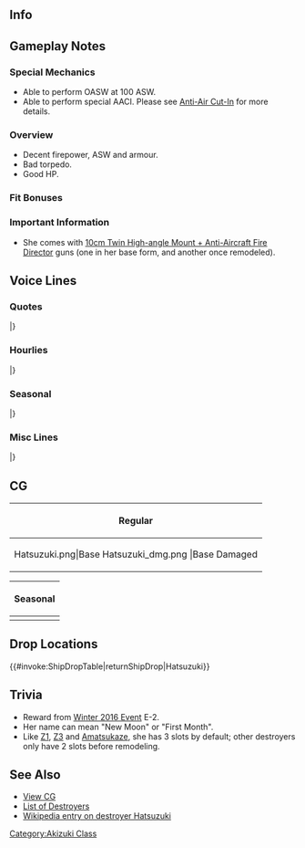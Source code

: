 ==Info==
{{KanmusuInfo|ID=223}}
{{KanmusuInfo|ID=223a}}

==Gameplay Notes==
===Special Mechanics===
* Able to perform OASW at 100 ASW.
* Able to perform special AACI. Please see [[Anti-Air Cut-In]] for more details.

===Overview===
* Decent firepower, ASW and armour.
* Bad torpedo.
* Good HP.

===Fit Bonuses===
{{:{{BASEPAGENAME}}/Equipment Bonuses}}
{{clear}}

===Important Information===
* She comes with [[10cm Twin High-angle Mount + Anti-Aircraft Fire Director]] guns (one in her base form, and another once remodeled).

==Voice Lines==
===Quotes===
{{ShipquoteHeader}}
{{ShipquoteKai
|scenario = Introduction
|origin = 秋月型駆逐艦、その四番艦、初月だ。お前が提督か。いいだろう。僕が行こう。
|translation = I'm the 4th ship of the Akizuki-class destroyers, Hatsuzuki. So you're the Admiral huh. That's fine. I'll go along. 
|audio = Hatsuzuki-Intro.mp3
}}
{{ShipquoteKai
|scenario = Introduction
|kai = yes
|origin = 秋月型防空駆逐艦、四番艦、初月だ。お前も行くのか。ならば、僕がお前を守る。約束だ。
|translation = I'm the 4th ship of the Akizuki-class anti-air destroyers, Hatsuzuki. You're moving out too huh. In that case, I'll protect you. That's a promise. 
|audio = HatsuzukiKai-Intro.mp3
}}
{{ShipquoteKai
|scenario = Library
|origin = 秋月型防空駆逐艦、四番艦の初月だ。
舞鶴で生まれた。姉さんたちと共に、第六十一駆逐隊を編成、マリアナ沖海戦や、レイテ沖海戦に参加した。 
防空戦闘、空母救援を実施した後、艦隊の殿として僕は敵艦隊に向かった。
|translation = I'm the 4th ship of the Akizuki-class anti-air destroyers, Hatsuzuki.
I was born in Maizuru. I participated in the Battles of Marianas and Leyte Gulf along with my elder sisters in the 61st Destroyer Squadron. 
After relieving the carriers and performing air defense, I headed towards the enemy fleet as a rear guard.<ref>Referring to her valiant [https://ja.wikipedia.org/wiki/%E5%88%9D%E6%9C%88_(%E9%A7%86%E9%80%90%E8%89%A6)#.E3.83.AC.E3.82.A4.E3.83.86.E6.B2.96.E6.B5.B7.E6.88.A6 rear guard action] where she distracted 17 USN ships (13DD, 2CL 2CA) so that Isuzu and Wakatsuki could escape after the failed attempt to rescue Zuikaku, Shoukaku, Chitose and Chiyoda.</ref>
|audio = Hatsuzuki-Library.mp3
}}
{{ShipquoteKai
|scenario = Secretary 1
|origin = 呼んだか？何だ？
|translation = You called? What is it?
|audio = Hatsuzuki-Sec1.mp3
}}
{{ShipquoteKai
|scenario = Secretary 2
|origin = うん、第六十一駆逐隊だが。
|translation = Yes, we're the 61st Destroyer Squadron.
|audio = Hatsuzuki-Sec2.mp3
}}
{{ShipquoteKai
|scenario = Secretary 3
|origin = またお前か。なんだ、寂しいのか？　大人だろ？　…まあいい。最後まで、僕が守ろう。
|translation = You again. What's that; you're lonely? Aren't you an adult? ...Ah well. I'll protect you till the end.
|audio = Hatsuzuki-Sec3.mp3
}}
{{ShipquoteKai
|scenario = Secretary Idle
|origin = もしもの時の為に、内火艇の整備もしっかりしておかなければ。僕のほうも、もちろん可燃物は出来るだけ排除して…、ふっ。
|translation = Just in case, I'll make sure the launch is well maintained. Of course, I'll also be sure to limit the amounts of combustible materials around my cannons... Fuu.<ref>During her last stand, 8 of her crew and 17 survivors from Zuikaku were able to escape and make it to Taiwan in one of her launches. She was also set ablaze and detonated during her last stand.</ref>
|audio = Hatsuzuki-SecIdle.mp3
}}
{{ShipquoteKai
|scenario = Secretary (Married)
|origin = いや…別に特に用事があるわけじゃ… お前は、強い提督だな。少しだけだ…少しだけ肩を貸してもらっても良いか？…はぁ…落ち着くなぁ。…すまん。
|translation = No... I don't really have anything special to do... You're a strong Admiral huh. Could you... could you please lend me your shoulder for a bit? ....*sigh*...This is calming. ...Sorry.
|audio = Hatsuzuki-SecMarried.mp3
}}
{{ShipquoteKai
|scenario = Wedding
|origin = 提督、何？姉さんならあっちだよ？え……僕に？これは……指に……。あ、あの……いいのか？僕は何も返せないけど、そうか……分かった。
|translation = What is it, Admiral? If you're looking for my sisters, they're over there you know? Eh... me? This is... a ring for... U-umm... Is this OK? But I don't have anything for you... I see... I understand.
|audio = Hatsuzuki-Wedding.mp3
}}
{{ShipquoteKai
|scenario = Player's Score
|origin = 情報か？ わかった、僕が取ってこよう。
|translation = Information? Understood, I'll go get it.
|audio = Hatsuzuki-PlayerScore.mp3
}}
{{ShipquoteKai
|scenario = Joining the Fleet
|origin = 第六十一駆逐隊、初月、出撃するぞ！
|translation = 61st Destroyer Division, Hatsuzuki, sortieing!
|audio = Hatsuzuki-JoinFleet.mp3
}}
{{ShipquoteKai
|scenario = Equipment 1
|origin = うん、いいみたいだ。助かる。
|translation = Yup, this looks nice. It helps.
|audio = Hatsuzuki-Equip1.mp3
}}
{{ShipquoteKai
|scenario = Equipment 1
|kai = yes
|origin = 悪くないな。うん。助かる！
|translation = Not bad. Yup. It helps!
|audio = HatsuzukiKai-Equip1.mp3
}}
{{ShipquoteKai
|scenario = Equipment 2
|origin = これは、僕に使えるか？
|translation = Can I... make use of this?
|audio = Hatsuzuki-Equip2.mp3
}}
{{ShipquoteKai
|scenario = Equipment 3
|origin = ここは任せろ、心配するな。
|translation = Leave this to me, don't worry.
|audio = Hatsuzuki-Equip3.mp3
}}
{{ShipquoteKai
|scenario = Supply
|origin = ありがとう！助かる。
|translation = Thank you! It helps.
|audio = Hatsuzuki-Supply.mp3
}}
{{ShipquoteKai
|scenario = Docking (Minor Damage)
|origin = 僕はまだ戦えるが…
|translation = I can still fight...
|audio = Hatsuzuki-DockMinor.mp3
}}
{{ShipquoteKai
|scenario = Docking (Major Damage)
|origin = 内火艇が…いや、少しだけ痛む…すまない…
|translation = The launch is... No, it just hurts a little... Sorry...
|audio = Hatsuzuki-DockMajor.mp3
}}
{{ShipquoteKai
|scenario = Construction
|origin = 新しい艦だ、よかったな。
|translation = It's a new ship, that's good.
|audio = Hatsuzuki-Construction.mp3
}}
{{ShipquoteKai
|scenario = Returning from Sortie
|origin = 提督よ、艦隊が戻ったぞ。
|translation = The fleet has returned, Admiral.
|audio = Hatsuzuki-SortieReturn.mp3
}}
{{ShipquoteKai
|scenario = Starting a Sortie
|origin = よし、僕が行く。初月出るぞ！姉さん、ここは任せて。
|translation = Alright, I'll be going. Hatsuzuki, setting out! Leave this to me, neesan.
|audio = Hatsuzuki-Sortie.mp3
}}
{{ShipquoteKai
|scenario = Starting a Sortie
|kai = yes
|origin = 僕が行く、初月出るぞ！瑞鶴,姉さん、ここは任せて！
|translation = I'll be going. Hatsuzuki, setting out! Zuikaku, neesan, leave this to me!
|audio = HatsuzukiKai-Sortie.mp3
}}
{{ShipquoteKai
|scenario = Starting a Battle
|origin = 敵艦隊発見だ。敵は多いぞ…砲撃戦用意、行くぞ！
|translation = Enemy fleet spotted. There's a lot of them... Prepare for combat, let's go!
|audio = Hatsuzuki-BattleStart.mp3
}}
{{ShipquoteKai
|scenario = Attack
|origin = 何、当たらなければいい。両舷一杯！
|translation = Pah, it's fine if we don't get hit. Full speed ahead!
|audio = Hatsuzuki-Attack.mp3
}}
{{ShipquoteKai
|scenario = Night Battle Attack 
|origin = そこだ、撃て！
|translation = Right there, fire!
|audio = Hatsuzuki-NightAttack.mp3
}}
{{ShipquoteKai
|scenario = Night Battle
|origin = 夜戦か、望むところだ。各艦、僕が先頭で行く。行くぞ！
|translation = A night battle, just what I wanted. All ships, follow my lead. Let's go!
|audio = Hatsuzuki-NightBattle.mp3
}}
{{ShipquoteKai
|scenario = MVP
|origin = 僕の戦果が！？はぁ…そうか？でも、それは艦隊の戦果だから。僕はいらないよ。
|translation = My accomplishments!? *sigh*...Really? But those are the achievements of the fleet. I don't need the praise.
|audio = Hatsuzuki-MVP.mp3
}}
{{ShipquoteKai
|scenario = Minor Damage 1
|origin = あぁ…まだ…まだ走れるさ！
|translation = Aaaah! ...I can...I can still move.
|audio = Hatsuzuki-MinorDamage1.mp3
}}
{{ShipquoteKai
|scenario = Minor Damage 2
|origin = ちぃっ！当ててくるな。まだ沈むわけにはいかない、まだだ……！
|translation = Tch! I got hit. I can't sink yet... Not yet...!<ref>She continued to move and fight on even after being hit to buy more time for Isuzu and Wakatsuki to escape.</ref>
|audio = Hatsuzuki-MinorDamage2.mp3
}}
{{ShipquoteKai
|scenario = Major Damage
|origin = うわあぁっ!! くそっ、内火艇が……。　まだ、まだ僕は沈まないぞ、まだだ……!
|translation = Whoaa~!! Shit, the launch is... I still... I still haven't sunk... Not yet...!
|audio = Hatsuzuki-MajorDamage.mp3
}}
{{ShipquoteKai
|scenario = Major Damage
|kai = yes
|origin = くそ、内火艇が…でも僕はもう…沈まない！
|translation = Shit, the launch has... But I'm still not... sunk!
|audio = HatsuzukiKai-MajorDamage.mp3
}}
{{ShipquoteKai
|scenario = Sunk
|origin = 僕は……僕のやるべきことを……やり遂げただろうか……。 瑞鶴、僕は……
|translation = I... All the things I need to do... I can't finish... Zuikaku... I...
|audio = Hatsuzuki-Sinking.mp3
}}
|} <references/>

{{clear}}

===Hourlies===
{{ShipquoteHeader | type = hourly}}
{{ShipquoteKai
|scenario = 00:00 
|origin = 提督、今日は、僕が担当する。ああ、違う！秘書艦としての報告だ。お前はどうしてそうなんだ。…バカ。
|translation = I will be on duty today, Admiral. Ah, you're wrong! I'm just reporting the hourlies as the secretary ship. Why are you always like this. ...Idiot.
|audio = HatsuzukiKai-0000.mp3
}}
{{ShipquoteKai
|scenario = 01:00 
|origin = マルヒトマルマル。どうした、眠いのか？茶でも入れようか？
|translation = 0100. What's wrong, are you sleepy? Shall I make some tea?
|audio = HatsuzukiKai-0100.mp3
}}
{{ShipquoteKai
|scenario = 02:00 
|origin = マルフタマルマル。あまりこういったことは得意じゃないんだが…。茶を入れたぞ。ここに置く。手が空いたら…飲んでくれ。
|translation = 0200. It's not much but... Here is the tea. I'll leave it here. When you're free... Please drink it.
|audio = HatsuzukiKai-0200.mp3
}}
{{ShipquoteKai
|scenario = 03:00 
|origin = マルサンマルマル。僕か？僕は、夜は別に大丈夫だ。鍛錬は十分に積んでいる。甘く見るな。
|translation = 0300. Me? Night doesn't really bother me. I've been properly trained. Don't take me lightly.
|audio = HatsuzukiKai-0300.mp3
}}
{{ShipquoteKai
|scenario = 04:00 
|origin = マルヨンマルマル。何だ？あの夜の事か。五十鈴達の前に出て…、そのあとの事は、あまり覚えてないんだ。すまない。
|translation = 0400. What is it? About that night huh. Isuzu and the others were sailing away... after that, I don't really remember. Sorry.<ref>She was set ablaze and sunk while Isuzu and Wakatsuki were escaping.</ref>
|audio = HatsuzukiKai-0400.mp3
}}
{{ShipquoteKai
|scenario = 05:00 
|origin = マルゴーマルマル。もう朝だな。朝は良いものだ。明けない夜は…ない。あぁ、太陽の光か、良いものだな。
|translation = 0500. It's morning. Mornings are a good thing. Every night comes to... an end. Ah, sunlight is great.
|audio = HatsuzukiKai-0500.mp3
}}
{{ShipquoteKai
|scenario = 06:00 
|origin = マルロクマルマル。朝だ、総員起こし！　提督、朝食は任せてくれ、出来る気がする。
|translation = 0600. It's morning, all hands fall in! Admiral, leave breakfast to me, I feel that I can do it.
|audio = HatsuzukiKai-0600.mp3
}}
{{ShipquoteKai
|scenario = 07:00 
|origin = マルナナマルマル。提督よ。朝食の支度ができた。麦飯に沢庵、芋の味噌汁だ。さあ、遠慮せず食ってくれ。腹いっぱい食えるっていうのは、ありがたいことだな。幸せだ。
|translation = 0700. Hey Admiral. Breakfast is ready. Barley rice, pickled radish and miso soup with tubers. Go on, don't hold back. I'm grateful that I'm able to eat as much as I want. It really is happiness.<ref>Imo (芋) refers to any tuber but usually [https://en.wikipedia.org/wiki/Taro taro] is what is used in miso soup.</ref>
|audio = HatsuzukiKai-0700.mp3
}}
{{ShipquoteKai
|scenario = 08:00 
|origin = マルハチマルマル。さあ提督、洗い物が終わったら艦隊運営を始めようか。まずは遠征からで良いか？…いやぁ演習か。
|translation = 0800. Now Admiral, let's begin fleet operations after we're done washing up. Shall we go on expeditions first? ...Ah~ exercises huh.
|audio = HatsuzukiKai-0800.mp3
}}
{{ShipquoteKai
|scenario = 09:00 
|origin = マルキュウマルマル。あ、姉さん。秘書艦の仕事…か？ああ、問題なくやれていると自分では思う。どうだろう？
|translation = 0900. Ah, neesan. About the secretary ship duties? Ah, I don't think I'm having any problems. Don't you think so?
|audio = HatsuzukiKai-0900.mp3
}}
{{ShipquoteKai
|scenario = 10:00 
|origin = ヒトマルマルマル。そうだ。秋月姉さんは、僕の自慢だ。我が秋月型のネームシップだ。当然だろ。
|translation = 1000. Of course. I'm proud of Akizuki-neesan. She's the name ship of the Akizuki-class. That's expected.
|audio = HatsuzukiKai-1000.mp3
}}
{{ShipquoteKai
|scenario = 11:00 
|origin = ヒトヒトマルマル。提督よ。昼食はどうしようか？また僕が作ってもいいが。
|translation = 1100. What do you want for lunch, Admiral? Shall I make it again.
|audio = HatsuzukiKai-1100.mp3
}}
{{ShipquoteKai
|scenario = 12:00 
|origin = ヒトフタマルマル。間宮かぁ。一度来てみたかった。カレーを頼んでもいいのか？申し訳ない。では頼む。
|translation = 1200. Mamiya's huh. I've always wanted to go there once. Can I have some curry? Thank you very much. I'll leave it to you then.<ref>She is thanking you as if curry is something very luxurious and expensive.</ref>
|audio = HatsuzukiKai-1200.mp3
}}
{{ShipquoteKai
|scenario = 13:00 
|origin = ヒトサンマルマル。お昼のカレー、美味しかったぁ。良いものだな、カレー。良いものだな、間宮。
|translation = 1300. The curry for lunch was delicious. Curry is something great huh. Mamiya's is a good place.
|audio = HatsuzukiKai-1300.mp3
}}
{{ShipquoteKai
|scenario = 14:00 
|origin = ヒトヨンマルマル。食べた分、午後はしっかり働こう。訓練と実戦で、練度は上がっていく。戦うためにも、生き残るためにも大切だ。
|translation = 1400. I'll work hard this afternoon now that I'm done eating. I'll increase my skill in practice and real combat. It's important for fighting and survival.
|audio = HatsuzukiKai-1400.mp3
}}
{{ShipquoteKai
|scenario = 15:00 
|origin = ヒトゴーマ…ああ、五十鈴か。何だ？…うん。別に問題はないぞ。…これは？金平糖と水か。ありがとう。もらっておく。
|translation = 150... Ah, Isuzu. What is it? ... I'm not having any problems at all. ...What's this? Konpeitou and water huh. Thanks. I gladly accept.<ref>[https://en.wikipedia.org/wiki/Konpeit%C5%8D Konpeitou] is a kind of sugar candy.</ref>
|audio = HatsuzukiKai-1500.mp3
}}
{{ShipquoteKai
|scenario = 16:00 
|origin = ヒトロクマルマル。うん、五十鈴か？よくしてくれる。色々この艦隊のことも教えてもらっている。助かってる。
|translation = 1600. Yup, Isuzu? I know her well. She's been teaching me a lot about this fleet. It's been a real help.
|audio = HatsuzukiKai-1600.mp3
}}
{{ShipquoteKai
|scenario = 17:00 
|origin = ヒトナナマルマル。夕焼けかぁ。もうすぐ夜だな。…夜になると、僕の長10cmが昂るんだ。僕も、心がざわつく…
|translation = 1700. Evening huh. It's almost night... When night comes, my long 10cm starts to get worked up. My heart does too...<ref>The retreating Isuzu, Wakatsuki and Hatsuzuki were detected by US radar at this time.</ref>
|audio = HatsuzukiKai-1700.mp3
}}
{{ShipquoteKai
|scenario = 18:00 
|origin = ヒトハチマルマル。提督よ。夜になる…な。うん、何でもない。…平気だ。
|translation = 1800. Hey Admiral. It's night now... Ah, it's nothing... I'm fine.
|audio = HatsuzukiKai-1800.mp3
}}
{{ShipquoteKai
|scenario = 19:00 
|origin = ヒトキュウマルマル。ところで、夕飯はどうする？また麦飯を炊こうか。缶詰も少しなら持っている。一緒に、食べよう。
|translation = 1900. Anyway, what do you want for dinner? Shall I make barley rice again? I have some canned food too. Let's eat together.
|audio = HatsuzukiKai-1900.mp3
}}
{{ShipquoteKai
|scenario = 20:00 
|origin = フタマルマルマル。提督、お前こんなに料理がうまいなんて。卑怯だぞ。はむっ…こんな美味しいものが！…この肉はなんだ？え、カツレツ？知らない料理だぁ。
|translation = 2000. You're really good at cooking, Admiral. That's unfair. *nom*... This is delicious! What kind of meat is this? Eh, cutlet? I didn't even know food like this existed.
|audio = HatsuzukiKai-2000.mp3
}}
{{ShipquoteKai
|scenario = 21:00 
|origin = フタヒトマルマル。よし、腹ごしらえは終わった。提督、ありがとう。感謝しよう。洗い物は僕に任せておけ。それぐらいは、したい。
|translation = 2100. Alright, mealtime is over. Thank you, Admiral. I'm grateful for the meal. Leave the washing up to me. It's the least I can do.
|audio = HatsuzukiKai-2100.mp3
}}
{{ShipquoteKai
|scenario = 22:00 
|origin = フタフタマルマル。ああ、瑞鶴。大丈夫、問題はない。提督も、ほら頷いている。僕は、大丈夫だ。心配しないで。
|translation = 2200. Ah, Zuikaku. I'm fine, there's no problem. Greet her too, Admiral. I'm fine. Don't worry.
|audio = HatsuzukiKai-2200.mp3
}}
{{ShipquoteKai
|scenario = 23:00 
|origin = フタサンマルマル。今夜は少し疲れたな。提督、よく休んで。明日も頑張ろう。おやすみ。
|translation = 2300. I'm a bit tired now. Rest well, Admiral. I'll work hard tomorrow too. Good 
night.
|audio = HatsuzukiKai-2300.mp3
}}
|} <references/>

{{clear}}

===Seasonal===
{{SeasonalHeaderOld}}
{{SeasonalQuote
|scenario = [[Seasonal/Hinamatsuri_2016|Hinamatsuri 2016]]
|origin = 賑やかだな。そうか、ひな祭り。潜水艦たちも楽しそだ…これが、菱餅？なるほど。
|translation = It’s quite lively now. I see, it’s Hinamatsuri. The submarines seem to be having fun… Is this Hishimochi? I see.<ref>[https://en.wikipedia.org/wiki/Hishi_mochi Hishi mochi] is a multi coloured rice cake served during Hinamatsuri.</ref>
|audio = Hatsuzuki_Peach_2016.ogg
|notes = 
}}
{{SeasonalQuote
|scenario = [[Seasonal/White_Day_2016|White Day 2016]]
|origin = 提督、これは…？僕にくれるのか？あぁ、皆にあげているのか。戦闘糧食の一種だな、頂こう。助かる！
|translation = What’s this, Admiral…? Is it for me? Ah, you’re giving it to everyone. So it’s a kind of battle ration, I accept. It helps!
|audio = Hatsuzuki_White_Day_2016.ogg
|notes = 
}}
{{SeasonalQuote
|scenario = [[Seasonal/Third_Anniversary|3rd Anniversary]]
|origin = この艦隊も三周年っというわけか。大したものだ。僕も、祝おう。提督、おめでとう。
|translation = So it’s this fleet’s 3rd Anniversary. That’s something big. I’ll celebrate too. Congratulations, Commander.
|audio = Hatsuzuki_3rd_Anniversary_Sec1.mp3
|notes = 
}}
{{SeasonalQuote
|scenario = [[Seasonal/Rainy_Season_2016|Rainy Season 2016]]
|origin = 雨が続くな。少し体が鈍りそうだ。…こんな日は、缶詰の整理でもしよう！ あぁ、これ、膨らんでいる…。駄目、だな。
|translation = The rain keeps coming down. I feel a bit sluggish. …Let’s go sort the drums on a day like this! Ah, this one is bulging… It’s useless now.
|audio = Hatsuzuki_Rainy_Season_2016_Sec1.mp3
|notes = 
}}
{{SeasonalQuote
|scenario = [[Seasonal/Early_Summer_2016|Early Summer 2016]]
|origin = もうすぐ夏か。僕の名前の意味は知ってるか？ …うん、そうだ。だからどうという事もないが、な。
|translation = It’s almost summer. Do you know the meaning of my name? …Yes, that’s it. That’s why this isn’t a big deal.
|audio = Hatsuzuki_Early_Summer_Sec1_2016.ogg
|notes = 
}}
{{SeasonalQuote
|scenario = [[Seasonal/Summer_2016|Midsummer 2016]]
|origin = この季節、僕は嫌いじゃないな。一部の艦は、少し物資が足りないのか、装甲に問題があるようだ。心配だな。
|translation = I don’t dislike this time of year. Looks like some of the ships have some armour deficiency issues. I’m worried about them.
|audio = Hatsuzuki_Sec1_Midsummer_2016.ogg
|notes = 
}}
{{SeasonalQuote
|scenario = [[Seasonal/Saury_2016|Saury Festival 2016]]
|origin = 北洋漁業？いや、秋刀魚漁の支援か…。成程、この季節ならではだな。よし、僕も一肌脱ごう。探照灯だな？
|translation = The north-sea fisheries? Oh, support for saury fishing… I see, it’s already that time of year. Alright, I’ll pitch in too. A searchlight right?
|audio = Hatsuzuki_Sec1_Saury_2016.mp3
|notes = 
}}
{{SeasonalQuote
|scenario = [[Seasonal/Autumn_2016|Autumn 2016]]
|origin = いや、あの戦いは、最後あまり覚えていないんだ。ただ、やれることを全力でやった…そんな気持ちは、ある。この胸の奥に。
|translation = Well, I don’t really remember much about the final moments of that battle. I just have this feeling… of giving my all at what I could do. I feel that deep in my heart.<ref>Referring to her [https://forum.worldofwarships.com/topic/99110-the-last-stand-of-hatsuzuki/ last stand] at the Battle of Cape Engano.</ref>
|audio = Hatsuzuki_Kantai_Kessen_2017_Sec1.mp3
|notes = 
}}
{{SeasonalQuote
|scenario = [[Seasonal/Christmas_2016|Christmas 2016]]
|origin = クリスマス？そうか、これが！食事も豪華だな！
|translation = Christmas? I see, so this is it! The meal is extravagant too!
|audio = Hatsuzuki_Christmas_2016_Sec1.mp3
|notes = 
}}
{{SeasonalQuote
|scenario = [[Seasonal/End_of_Year_2016|End of Year 2016]]
|origin = うむ、年末の大掃除か？それは必要のことだな。僕も手伝おう。いや、何か吹っ切れた気もして。体が動きしたいだ。
|translation = Hmm, a year end spring clean? That’s something important. I’ll help too. No, I just feel like cutting loose. I want to move my body.
|audio = Hatsuzuki_End_Of_Year_2016_Sec1.mp3
|notes = 
}}
{{SeasonalQuote
|scenario = [[Seasonal/New_Year_2017|New Year 2017]]
|origin = 新年あけましておめでとう。今年もよろしく頼む。あぁ、餅つきか…？よし、僕も手伝おう。
|translation = Happy New Year. I’m counting on you again this year. Ah, pounding mochi…? Alright, I’ll help.
|audio = Hatsuzuki_New_Year_2017_sec1.mp3
|notes = 
}}
{{SeasonalQuote
|scenario = [[Seasonal/Setsubun_2017|Setsubun 2017]]
|origin = 大淀、この豆は？あぁ、そうか、節分。鬼役は誰なんだ？えぇ、姉さん！？
|translation = What are these beans for, Ooyodo? Ah, I see, for Setsubun. Who’s playing the Oni? Eh, nee-san!?
|audio = Hatsuzuki_Setsubun_2017.mp3
|notes = 
}}
{{SeasonalQuote
|scenario = [[Seasonal/Fourth_Anniversary|4th Anniversary]]
|origin = 四周年、というわけか！提督、おめでとう。僕も、お前と皆の役に立てて、嬉しい。これからも、僕が……護る。
|translation = So it’s the 4th Anniversary! Congratulations, Admiral. I’m happy that I was of use to you and everyone else. I’ll continue to protect… all of you.
|audio = Hatsuzuki_4th_Anniversary_Sec1_2017.mp3
|notes = 
}}
|}<references/>

{{clear}}

===Misc Lines===
{{SeasonalHeaderOld}}
{{SeasonalQuote
|scenario = [[Summer 2020 Event]]
|origin = 誰もやらせはしない。僕が…まもる。 
|translation = I won't lose anyone. I'll... protect everyone. 
|audio = Ship_Voice_Hatsuzuki_Kai_Rainy-Summer_2020_Event_Friend_Fleet_1.mp3
|notes = Friend Fleet 1
}}
|}
<references/>
{{clear}}

==CG==
{| class="mw-collapsible mw-collapsed wikitable" style="width: 100%;"
!Regular
|-
|<gallery>
Hatsuzuki.png|Base
Hatsuzuki_dmg.png |Base Damaged
</gallery>
|}

{| class="mw-collapsible mw-collapsed wikitable" style="width: 100%;"
!Seasonal
|-
|<gallery>
KanMusu223Saury2018.png|[[Seasonal/Late_Autumn_2018|Late Autumn 2018]]
KanMusu223Saury2018Dmg.png||[[Seasonal/Late_Autumn_2018|Late Autumn 2018 Damaged]]
</gallery>
|}

==Drop Locations==
{{#invoke:ShipDropTable|returnShipDrop|Hatsuzuki}}

==Trivia==
* Reward from [[Winter 2016 Event]] E-2.
* Her name can mean "New Moon" or "First Month".
* Like [[Z1]], [[Z3]] and [[Amatsukaze]], she has 3 slots by default; other destroyers only have 2 slots before remodeling.

==See Also==
*[[{{PAGENAMEE}}/Gallery|View {{PAGENAME}} CG]]
*[[EliteDD|List of Destroyers]]
*[[wikipedia:Japanese_destroyer_Hatsuzuki|Wikipedia entry on destroyer Hatsuzuki]]
{{Shiplist}}
[[Category:Akizuki Class]]